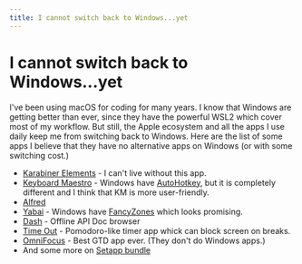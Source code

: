 ```yaml
---
title: I cannot switch back to Windows...yet
---
```


# I cannot switch back to Windows...yet

I've been using macOS for coding for many years. I know that Windows are getting better than ever, since they have the powerful WSL2 which cover most of my workflow. But still, the Apple ecosystem and all the apps I use daily keep me from switching back to Windows. Here are the list of some apps I believe that they have no alternative apps on Windows (or with some switching cost.)

- [Karabiner Elements](https://karabiner-elements.pqrs.org) - I can't live without this app.
- [Keyboard Maestro](https://www.keyboardmaestro.com/) - Windows have [AutoHotkey](https://www.autohotkey.com), but it is completely different and I think that KM is more user-friendly.
- [Alfred](https://www.alfredapp.com)
- [Yabai](https://github.com/koekeishiya/yabai) - Windows have [FancyZones](https://github.com/microsoft/PowerToys/wiki/FancyZones-Overview) which looks promising.
- [Dash](https://kapeli.com/dash) - Offline API Doc browser
- [Time Out](https://www.dejal.com/timeout) - Pomodoro-like timer app whick can block screen on breaks.
- [OmniFocus](https://www.omnigroup.com/omnifocus) - Best GTD app ever. (They don't do Windows apps.)
- And some more on [Setapp bundle](https://setapp.com)

